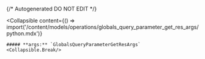 {/* Autogenerated DO NOT EDIT  */}

<Collapsible
    content={() => import('/content/models/operations/globals_query_parameter_get_res_args/python.mdx')}
>
    ##### **args:** `GlobalsQueryParameterGetResArgs`
    <Collapsible.Break/>
</Collapsible>

